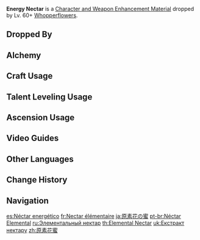 {{Item Infobox
|id           = 112040
|image        = Item Energy Nectar.png
|type         = Character and Weapon Enhancement Materials
|group        = Whopperflower Nectars
|group2       = General Enemy Drops
|invCategory  = Character Development Items
|quality      = 3
|description  = A thick and sticky honey that is full of energy. The Whopperflower hunts by tricking its prey, a process it uses to possibly evolve into a more powerful and pure form.
|source1      = Dropped by Lv. 60+ [[Whopperflowers]]
|source2      = [[Alchemy]]
|source3      = Purchased from [[Paimon's Bargains]]
|source4      = 
|source5      = 
}}
'''Energy Nectar''' is a [[Character and Weapon Enhancement Material]] dropped by Lv. 60+ [[Whopperflowers]].

==Dropped By==
{{Dropped By|level=60}}

==Alchemy==
{{Recipe
|type = Crafting
|Shimmering Nectar = 3
|Mora = 50
|sort = Shimmering Nectar;Mora
}}

==Craft Usage==
{{Craft Usage}}

==Talent Leveling Usage==
{{Talent Leveling Usage}}

==Ascension Usage==
{{Ascension Usage}}

==Video Guides==
{{EVT
|video1   = https://youtu.be/WrR2E456D2c
|caption1 = Very Fast (200+) Whopperflower Farming Route
}}

==Other Languages==
{{Other Languages
|en      = Energy Nectar
|zhs     = 原素花蜜
|zhs_rm  = Yuánsù Huāmì
|zht     = 原素花蜜
|zht_rm  = Yuánsù Huāmì
|zh_tl   = {{wt|原素|Elemental}} Nectar
|ja      = 原素花の蜜
|ja_rm   = Gensou Hana no Mitsu
|ja_tl   = Elemental Flower Nectar
|ko      = 원소 꽃꿀
|ko_rm   = Wonso Kkotkkul
|ko_tl   = Elemental Nectar
|es      = Néctar energético
|es_tl   = Energy Nectar
|fr      = Nectar élémentaire
|fr_tl   = Elemental Nectar
|ru      = Элементальный нектар
|ru_tl   = Elemental Nectar
|th      = Elemental Nectar
|vi      = Mật Hoa Nguyên Tố
|vi_tl   = Elemental Nectar
|de      = Elementarnektar
|de_tl   = Elemental Nectar
|id      = Energy Nectar
|pt      = Néctar Elemental
|pt_tl   = Elemental Nectar
|tr      = Enerji Nektarı
|tr_tl   = 
|it      = Nettare energetico
|it_tl   = 
}}

==Change History==
{{Change History|1.0}}

==Navigation==
{{Development Item Navbox|Character and Weapon Enhancement Materials}}

[[es:Néctar energético]]
[[fr:Nectar élémentaire]]
[[ja:原素花の蜜]]
[[pt-br:Néctar Elemental]]
[[ru:Элементальный нектар]]
[[th:Elemental Nectar]]
[[uk:Екстракт нектару]]
[[zh:原素花蜜]]